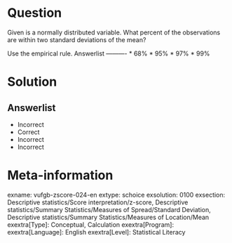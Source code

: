 Question
========
  
Given is a normally distributed variable. What percent of the observations are within two standard deviations of the mean?

Use the empirical rule. 
Answerlist
----------
* 68%
* 95%
* 97%
* 99%

Solution
========

Answerlist
----------
* Incorrect
* Correct
* Incorrect
* Incorrect

Meta-information
================
exname: vufgb-zscore-024-en
extype: schoice
exsolution: 0100
exsection: Descriptive statistics/Score interpretation/z-score, Descriptive statistics/Summary Statistics/Measures of Spread/Standard Deviation, Descriptive statistics/Summary Statistics/Measures of Location/Mean
exextra[Type]: Conceptual, Calculation
exextra[Program]: 
exextra[Language]: English
exextra[Level]: Statistical Literacy
